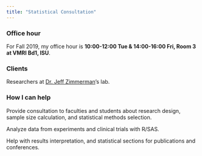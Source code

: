 ```yaml
---
title: "Statistical Consultation"
---
```


### Office hour

For Fall 2019, my office hour is **10:00-12:00 Tue & 14:00-16:00 Fri, Room 3 at VMRI Bd1, ISU**.

### Clients

Researchers at [Dr. Jeff Zimmerman](https://vetmed.iastate.edu/users/jjzimm)'s lab.

### How I can help

Provide consultation to faculties and students about research design, sample size calculation, and statistical methods selection.

Analyze data from experiments and clinical trials with R/SAS.

Help with results interpretation, and statistical sections for publications and conferences.

